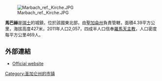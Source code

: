 [[Image:Marbach_ref._Kirche.JPG|right]]

'''馬巴赫'''是[[瑞士|瑞士]]的城鎮，位於該國東北部，由[[聖加侖州|聖加侖州]]負責管轄，面積4.39平方公里，海拔高度427米，2011年人口2,057，四成半人口信奉[[羅馬天主教|羅馬天主教]]，人口密度每平方公里469人。

==外部連結==
* [https://web.archive.org/web/20110929110807/http://www.marbach.ch/ Official website] {{de icon}}

{{Switzerland-geo-stub}}
[[Category:圣加仑州的市镇|Category:圣加仑州的市镇]]